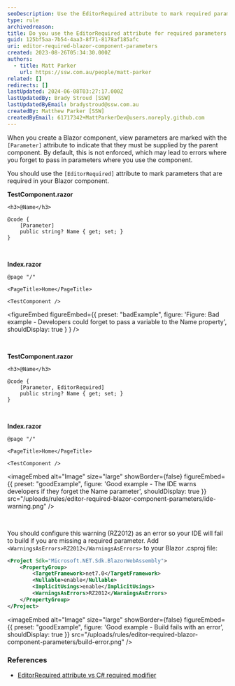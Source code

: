 ```yaml
---
seoDescription: Use the EditorRequired attribute to mark required parameters in Blazor components and ensure developers are notified if they forget to pass in necessary variables.
type: rule
archivedreason:
title: Do you use the EditorRequired attribute for required parameters in Blazor?
guid: 125bf5aa-7b54-4aa3-8f71-8178af185afc
uri: editor-required-blazor-component-parameters
created: 2023-08-26T05:34:30.000Z
authors:
  - title: Matt Parker
    url: https://ssw.com.au/people/matt-parker
related: []
redirects: []
lastUpdated: 2024-06-08T03:27:17.000Z
lastUpdatedBy: Brady Stroud [SSW]
lastUpdatedByEmail: bradystroud@ssw.com.au
createdBy: Matthew Parker [SSW]
createdByEmail: 61717342+MattParkerDev@users.noreply.github.com
---
```


When you create a Blazor component, view parameters are marked with the `[Parameter]` attribute to indicate that they must be supplied by the parent component. By default, this is not enforced, which may lead to errors where you forget to pass in parameters where you use the component.

You should use the `[EditorRequired]` attribute to mark parameters that are required in your Blazor component.
<br>

**TestComponent.razor**

```razor
<h3>@Name</h3>

@code {
    [Parameter]
    public string? Name { get; set; }
}
```

<br>

**Index.razor**

```razor
@page "/"

<PageTitle>Home</PageTitle>

<TestComponent />
```

<figureEmbed figureEmbed={{
  preset: "badExample",
  figure: 'Figure: Bad example - Developers could forget to pass a variable to the Name property',
  shouldDisplay: true
} } />


<br>

**TestComponent.razor**

```razor
<h3>@Name</h3>

@code {
    [Parameter, EditorRequired]
    public string? Name { get; set; }
}
```

<br>

**Index.razor**

```razor
@page "/"

<PageTitle>Home</PageTitle>

<TestComponent />
```

<imageEmbed
  alt="Image"
  size="large"
  showBorder={false}
  figureEmbed={{
    preset: "goodExample",
    figure: 'Good example - The IDE warns developers if they forget the Name parameter',
    shouldDisplay: true
  }}
  src="/uploads/rules/editor-required-blazor-component-parameters/ide-warning.png"
/>

<br>

You should configure this warning (RZ2012) as an error so your IDE will fail to build if you are missing a required parameter. Add `<WarningsAsErrors>RZ2012</WarningsAsErrors>` to your Blazor .csproj file:

```xml
<Project Sdk="Microsoft.NET.Sdk.BlazorWebAssembly">
	<PropertyGroup>
		<TargetFramework>net7.0</TargetFramework>
		<Nullable>enable</Nullable>
		<ImplicitUsings>enable</ImplicitUsings>
		<WarningsAsErrors>RZ2012</WarningsAsErrors>
	</PropertyGroup>
</Project>
```

<imageEmbed
  alt="Image"
  size="large"
  showBorder={false}
  figureEmbed={{
    preset: "goodExample",
    figure: 'Good example - Build fails with an error',
    shouldDisplay: true
  }}
  src="/uploads/rules/editor-required-blazor-component-parameters/build-error.png"
/>

### References

- [EditorRequired attribute vs C# required modifier](https://github.com/dotnet/aspnetcore/issues/44974)
